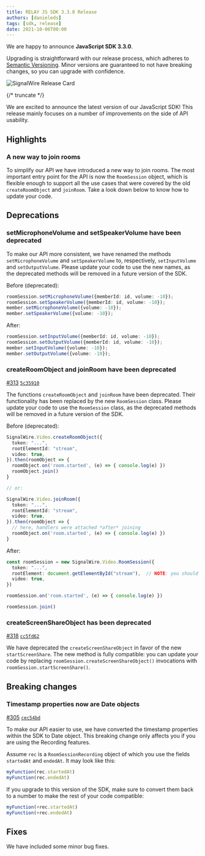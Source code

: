 ---
title: RELAY JS SDK 3.3.0 Release
authors: [danieleds]
tags: [sdk, release]
date: 2021-10-06T00:00
---

We are happy to announce **JavaScript SDK 3.3.0**.

Upgrading is straightforward with our release process, which adheres to [Semantic Versioning](https://semver.org/).
Minor versions are guaranteed to not have breaking changes, so you can upgrade with confidence.

![SignalWire Release Card](./_img/img.png)


{/* truncate */}

We are excited to announce the latest version of our JavaScript SDK! This release mainly focuses on a number of improvements on the side of API usability.

## Highlights

### A new way to join rooms
To simplify our API we have introduced a new way to join rooms. The most important entry point for the API is now the `RoomSession` object, which is flexible enough to support all the use cases that were covered by the old `createRoomObject` and `joinRoom`. Take a look down below to know how to update your code.

## Deprecations

### setMicrophoneVolume and setSpeakerVolume have been deprecated

To make our API more consistent, we have renamed the methods `setMicrophoneVolume` and `setSpeakerVolume` to, respectively, `setInputVolume` and `setOutputVolume`. Please update your code to use the new names, as the deprecated methods will be removed in a future version of the SDK.

Before (deprecated):
```typescript
roomSession.setMicrophoneVolume({memberId: id, volume: -10});
roomSession.setSpeakerVolume({memberId: id, volume: -10});
member.setMicrophoneVolume({volume: -10});
member.setSpeakerVolume({volume: -10});
```

After:
```typescript
roomSession.setInputVolume({memberId: id, volume: -10});
roomSession.setOutputVolume({memberId: id, volume: -10});
member.setInputVolume({volume: -10});
member.setOutputVolume({volume: -10});
```

### createRoomObject and joinRoom have been deprecated
[#313](https://github.com/signalwire/signalwire-js/pull/313) [`5c35910`](https://github.com/signalwire/signalwire-js/commit/5c3591034abee66519ffa6593bb1a50144ec0d7c)

The functions `createRoomObject` and `joinRoom` have been deprecated. Their functionality has been replaced by the new `RoomSession` class. Please update your code to use the `RoomSession` class, as the deprecated methods will be removed in a future version of the SDK.

Before (deprecated):
```typescript
SignalWire.Video.createRoomObject({
  token: "...",
  rootElementId: "stream",
  video: true,
}).then(roomObject => {
  roomObject.on('room.started', (e) => { console.log(e) })
  roomObject.join()
}

// or:

SignalWire.Video.joinRoom({
  token: "...",
  rootElementId: "stream",
  video: true,
}).then(roomObject => {
  // here, handlers were attached *after* joining
  roomObject.on('room.started', (e) => { console.log(e) })
}
```

After:
```typescript
const roomSession = new SignalWire.Video.RoomSession({
  token: "...",
  rootElement: document.getElementById("stream"),  // NOTE: you should now pass an HTMLElement
  video: true,
})

roomSession.on('room.started', (e) => { console.log(e) })

roomSession.join()
```

### createScreenShareObject has been deprecated
[#318](https://github.com/signalwire/signalwire-js/pull/318) [`cc5fd62`](https://github.com/signalwire/signalwire-js/commit/cc5fd6227689855e6b4127c537f7ac77b3f75c7f)

We have deprecated the `createScreenShareObject` in favor of the new `startScreenShare`. The new method is fully compatible: you can update your code by replacing `roomSession.createScreenShareObject()` invocations with `roomSession.startScreenShare()`.

## Breaking changes

### Timestamp properties now are Date objects
[#305](https://github.com/signalwire/signalwire-js/pull/305) [`cec54bd`](https://github.com/signalwire/signalwire-js/commit/cec54bd208801f42a719a7777da802ae2c51a79a)

To make our API easier to use, we have converted the timestamp properties within the SDK to Date object. This breaking change only affects you if you are using the Recording features.

Assume `rec` is a `RoomSessionRecording` object of which you use the fields `startedAt` and `endedAt`. It may look like this:
```typescript
myFunction(rec.startedAt)
myFunction(rec.endedAt)
```

If you upgrade to this version of the SDK, make sure to convert them back to a number to make the rest of your code compatible:
```typescript
myFunction(+rec.startedAt)
myFunction(+rec.endedAt)
```

## Fixes

We have included some minor bug fixes.